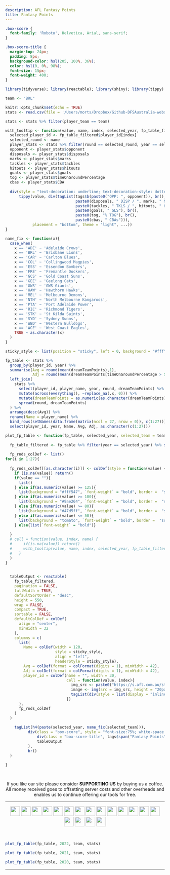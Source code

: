 ```yaml
---
description: AFL Fantasy Points
title: Fantasy Points
---
```


```css
.box-score {
  font-family: 'Roboto', Helvetica, Arial, sans-serif;
}

.box-score-title {
  margin-top: 24px;
  padding: 8px;
  background-color: hsl(205, 100%, 36%);
  color: hsl(0, 0%, 98%);
  font-size: 15px;
  font-weight: 400;
}

```

```r
library(tidyverse); library(reactable); library(shiny); library(tippy)

team <- "BRL"

knitr::opts_chunk$set(echo = TRUE)
stats <- read.csv(file = '/Users/morts/Dropbox/Github-DFSAustralia-website/database/database-files/afl-database-2022.csv', stringsAsFactors = FALSE)

stats <- stats %>% filter(player_team == team)

with_tooltip <- function(value, name, index, selected_year, fp_table_filtered, stats, ...) {
  selected_player_id <- fp_table_filtered$player_id[index]
  selected_round <- name
  player_stats <- stats %>% filter(round == selected_round, year == selected_year, player_id == selected_player_id)
  opponent <- player_stats$opponent
  disposals <- player_stats$disposals
  marks <- player_stats$marks
  tackles <- player_stats$tackles
  hitouts <- player_stats$hitouts
  goals <- player_stats$goals
  tog <- player_stats$timeOnGroundPercentage
  cbas <- player_stats$CBA
  
  div(style = "text-decoration: underline; text-decoration-style: dotted; cursor: cursor",
      tippy(value, div(tagList(tags$b(paste0("OPP: ", opponent)), br(),
                               paste0(disposals, " DISP / ", marks, " MKS"), br(),
                               paste0(tackles, " TKLS / ", hitouts, " HOS"), br(),
                               paste0(goals, " GLS"), br(),
                               paste0(tog, "% TOG"), br(),
                               paste0(cbas, " CBAs"))), 
            placement = "bottom", theme = "light", ...))
}

name_fix <- function(x){
  case_when(
    x == 'ADE' ~ 'Adelaide Crows',
    x == 'BRL' ~ 'Brisbane Lions',
    x == 'CAR' ~ 'Carlton Blues',
    x == 'COL' ~ 'Collingwood Magpies',
    x == 'ESS' ~ 'Essendon Bombers',
    x == 'FRE' ~ 'Fremantle Dockers',
    x == 'GCS' ~ 'Gold Coast Suns',
    x == 'GEE' ~ 'Geelong Cats',
    x == 'GWS' ~ 'GWS Giants',  
    x == 'HAW' ~ 'Hawthorn Hawks',
    x == 'MEL' ~ 'Melbourne Demons',
    x == 'NTH' ~ 'North Melbourne Kangaroos',
    x == 'PTA' ~ 'Port Adelaide Power',
    x == 'RIC' ~ 'Richmond Tigers',
    x == 'STK' ~ 'St Kilda Saints',
    x == 'SYD' ~ 'Sydney Swans',
    x == 'WBD' ~ 'Western Bulldogs',
    x == 'WCE' ~ 'West Coast Eagles',
    TRUE ~ as.character(x)
  )
}

sticky_style <- list(position = "sticky", left = 0, background = "#fff", zIndex = 1, borderRight = "1px solid #eee")

fp_table <- stats %>%
  group_by(player_id, year) %>%
  summarise(Avg = round(mean(dreamTeamPoints),1),
            Adj = round(mean(dreamTeamPoints[timeOnGroundPercentage > 50]),1)) %>%
  left_join(
    stats %>%
      select(player_id, player_name, year, round, dreamTeamPoints) %>%
      mutate(across(everything(), ~replace_na(.x, 0))) %>%
      mutate(dreamTeamPoints = as.numeric(as.character(dreamTeamPoints))) %>%
      spread(round, dreamTeamPoints)
  ) %>%
  arrange(desc(Avg)) %>%
  rename(Name = player_name) %>%
  bind_rows(setNames(data.frame(matrix(ncol = 27, nrow = 0)), c(1:27))) %>%
  select(player_id, year, Name, Avg, Adj, as.character(c(1:27)))

plot_fp_table <- function(fp_table, selected_year, selected_team = team, stats){
  
  fp_table_filtered <- fp_table %>% filter(year == selected_year) %>% select(- year)
  
  fp_rnds_colDef <- list()
for(i in 1:27){
  
  fp_rnds_colDef[[as.character(i)]] <- colDef(style = function(value) {
    if (is.na(value)) return()
    if(value == ""){
      list()
    } else if(as.numeric(value) >= 125){
      list(background = "#fff547", `font-weight` = "bold", border =  "solid 1px", `border-color` = "white")
    } else if(as.numeric(value) >= 100){
      list(background = "#9ae264", `font-weight` = "bold", border =  "solid 1px", `border-color` = "white")
    } else if(as.numeric(value) >= 80){
      list(background = "#47d5ff", `font-weight` = "bold", border =  "solid 1px", `border-color` = "white")
    } else if(as.numeric(value) <= 50){
      list(background = "tomato", `font-weight` = "bold", border =  "solid 1px", `border-color` = "white", color = "white")
    } else{list(`font-weight` = "bold")}
    
  }
  # cell = function(value, index, name) {
  #     if(is.na(value)) return()
  #     with_tooltip(value, name, index, selected_year, fp_table_filtered, stats)
  #   }
  )
}

  
  tableOutput <- reactable(
    fp_table_filtered,
    pagination = FALSE,
    fullWidth = TRUE,
    defaultSortOrder = "desc",
    height = 550,
    wrap = FALSE,
    compact = TRUE,
    sortable = FALSE,
    defaultColDef = colDef(
      align = "center",
      minWidth = 32
    ),
    columns = c(
      list(
        Name = colDef(width = 120, 
                      style = sticky_style, 
                      align = "left",
                      headerStyle = sticky_style),
        Avg = colDef(format = colFormat(digits = 1), minWidth = 42),
        Adj = colDef(format = colFormat(digits = 1), minWidth = 42),
        player_id = colDef(name = "", width = 30,
                           cell = function(value, index){
                             img_src <- paste0("https://s.afl.com.au/staticfile/AFL%20Tenant/AFL/Players/ChampIDImages/XLarge2022/", sub("CD_I", "", value), ".png?i10c=img.resize(width:108)")
                             image <- img(src = img_src, height = "20px", alt = "")
                             tagList(div(style = list(display = "inline-block", width = "30px"), image))
                           })
      ),
      fp_rnds_colDef
    )
  )
  
    tagList(h4(paste(selected_year, name_fix(selected_team))),
          div(class = "box-score", style = "font-size:75%; white-space:nowrap",
              div(class = "box-score-title", tags$span("Fantasy Points")),
              tableOutput
          ),
          br()
  )
  
}

  

```

<center>
If you like our site please consider **SUPPORTING US** by buying us a coffee. All money received goes to offsetting server costs and other overheads and enables us to continue offering our tools for free.

<script type='text/javascript' src='https://storage.ko-fi.com/cdn/widget/Widget_2.js'></script><script type='text/javascript'>kofiwidget2.init('Shout us a Coffee', '#29abe0', 'E1E8C5INN');kofiwidget2.draw();</script> 
</center>

---

<p align="center">
[![](https://www.zerohanger.com/images/team-flags/adelaide-crows.png){height=30px style="margin-bottom: 3px"}](https://www.dfsaustralia.com/afl-fantasy-points-ade/) [![](https://www.zerohanger.com/images/team-flags/brisbane-lions.png){height=30px style="margin-bottom: 3px"}](https://www.dfsaustralia.com/afl-fantasy-points-brl/) [![](https://www.zerohanger.com/images/team-flags/carlton-blues.png){height=30px style="margin-bottom: 3px"}](https://www.dfsaustralia.com/afl-fantasy-points-car/) [![](https://www.zerohanger.com/images/team-flags/collingwood-magpies.png){height=30px style="margin-bottom: 3px"}](https://www.dfsaustralia.com/afl-fantasy-points-col/) [![](https://www.zerohanger.com/images/team-flags/essendon-bombers.png){height=30px style="margin-bottom: 3px"}](https://www.dfsaustralia.com/afl-fantasy-points-ess/) [![](https://www.zerohanger.com/images/team-flags/fremantle-dockers.png){height=30px style="margin-bottom: 3px"}](https://www.dfsaustralia.com/afl-fantasy-points-fre/) [![](https://www.zerohanger.com/images/team-flags/gold-coast-suns.png){height=30px style="margin-bottom: 3px"}](https://www.dfsaustralia.com/afl-fantasy-points-gcs/) [![](https://www.zerohanger.com/images/team-flags/geelong-cats.png){height=30px style="margin-bottom: 3px"}](https://www.dfsaustralia.com/afl-fantasy-points-gee/) [![](https://www.zerohanger.com/images/team-flags/gws-giants.png){height=30px style="margin-bottom: 3px"}](https://www.dfsaustralia.com/afl-fantasy-points-gws/) [![](https://www.zerohanger.com/images/team-flags/hawthorn-hawks.png){height=30px style="margin-bottom: 3px"}](https://www.dfsaustralia.com/afl-fantasy-points-haw/) [![](https://www.zerohanger.com/images/team-flags/melbourne-demons.png){height=30px style="margin-bottom: 3px"}](https://www.dfsaustralia.com/afl-fantasy-points-mel/) [![](https://www.zerohanger.com/images/team-flags/north-melbourne-kangaroos.png){height=30px style="margin-bottom: 3px"}](https://www.dfsaustralia.com/afl-fantasy-points-nth/) [![](https://www.zerohanger.com/images/team-flags/port-adelaide-power.png){height=30px style="margin-bottom: 3px"}](https://www.dfsaustralia.com/afl-fantasy-points-pta/) [![](https://www.zerohanger.com/images/team-flags/richmond-tigers.png){height=30px style="margin-bottom: 3px"}](https://www.dfsaustralia.com/afl-fantasy-points-ric/) [![](https://www.zerohanger.com/images/team-flags/st-kilda-saints.png){height=30px style="margin-bottom: 3px"}](https://www.dfsaustralia.com/afl-fantasy-points-stk/) [![](https://www.zerohanger.com/images/team-flags/sydney-swans.png){height=30px style="margin-bottom: 3px"}](https://www.dfsaustralia.com/afl-fantasy-points-syd/) [![](https://www.zerohanger.com/images/team-flags/western-bulldogs.png){height=30px style="margin-bottom: 3px"}](https://www.dfsaustralia.com/afl-fantasy-points-wbd/) [![](https://www.zerohanger.com/images/team-flags/west-coast-eagles.png){height=30px style="margin-bottom: 3px"}](https://www.dfsaustralia.com/afl-fantasy-points-wce/)
</p>

<br />

```r
plot_fp_table(fp_table, 2022, team, stats)
```

```r
plot_fp_table(fp_table, 2021, team, stats)
```

```r
plot_fp_table(fp_table, 2020, team, stats)
```

---

